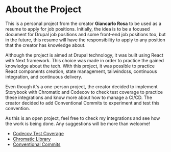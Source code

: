 
<Meta title="Project Info/About the Project" />

# About the Project

This is a personal project from the creator **Giancarlo Rosa** to be used as a resume to apply for job positions. Initially, the idea is to be a focused document for Drupal job positions and some front-end job positions too, but in the future, this resume will have the responsibility to apply to any position that the creator has knowledge about.

Although the project is aimed at Drupal technology, it was built using React with Next framework. This choice was made in order to practice the gained knowledge about the tech. With this project, it was possible to practice React components creation, state management, tailwindcss, continuous integration, and continuous delivery.

Even though it's a one-person project, the creator decided to implement Storybook with Chromatic and Codecov to check test coverage to practice these integrations and know more about how to manage a CI/CD. The creator decided to add Conventional Commits to experiment and test this convention.

As this is an open project, feel free to check my integrations and see how the work is being done. Any suggestions will be more than welcome!

- [Codecov Test Coverage](https://app.codecov.io/gh/giancarlorosa/personal-resume)
- [Chromatic Library](https://www.chromatic.com/library?appId=64543c658dbd3a5c3d684a21)
- [Conventional Commits](https://www.conventionalcommits.org)

